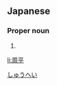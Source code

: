 ==Japanese==
{{ja-kanjitab|周|平}}

===Proper noun===
{{ja-pos|proper|しゅうへい}}

# {{given name|male|lang=ja}}

[[Category:Japanese male given names|しゅうへい]]

[[li:周平]]